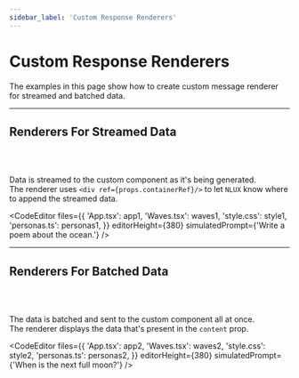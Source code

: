 ```yaml
---
sidebar_label: 'Custom Response Renderers'
---
```






# Custom Response Renderers

The examples in this page show how to create custom message renderer for streamed and batched data.

---

## Renderers For Streamed Data

<br />
<br />

Data is streamed to the custom component as it's being generated.<br />
The renderer uses `<div ref={props.containerRef}/>` to let `NLUX` know where to append the streamed data.

<CodeEditor
    files={{
        'App.tsx': app1,
        'Waves.tsx': waves1,
        'style.css': style1,
        'personas.ts': personas1,
    }}
    editorHeight={380}
    simulatedPrompt={'Write a poem about the ocean.'}
/>

---

## Renderers For Batched Data
<br />
<br />

The data is batched and sent to the custom component all at once.<br />
The renderer displays the data that's present in the `content` prop.

<CodeEditor
    files={{
        'App.tsx': app2,
        'Waves.tsx': waves2,
        'style.css': style2,
        'personas.ts': personas2,
    }}
    editorHeight={380}
    simulatedPrompt={'When is the next full moon?'}
/>
